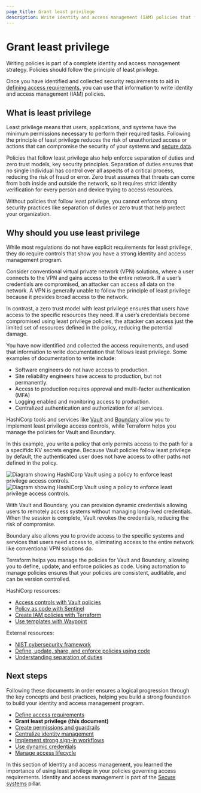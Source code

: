 ```yaml
---
page_title: Grant least privilege
description: Write identity and access management (IAM) policies that follow the principle of least privilege.
---
```


# Grant least privilege

Writing policies is part of a complete identity and access management
strategy. Policies should follow the principle of least privilege. 

Once you have identified and collected security requirements to aid in [defining
access requirements](/well-architected-framework/secure-systems/identity-access-management/define-access-requirements),
you can use that information to write identity and access management (IAM) policies.

## What is least privilege

Least privilege means that users, applications, and systems have the minimum
permissions necessary to perform their required tasks. Following the principle of
least privilege reduces the risk of unauthorized access or actions that can
compromise the security of your systems and [secure
data](/well-architected-framework/secure-systems/data/classify-data).

<VideoEmbed url="https://www.youtube.com/watch?v=PTqVlftfK_U"/>

Policies that follow least privilege also help enforce separation of duties and
zero trust models, key security principles. Separation of duties ensures that no
single individual has control over all aspects of a critical process, reducing
the risk of fraud or error. Zero trust assumes that threats can come from both
inside and outside the network, so it requires strict identity verification for
every person and device trying to access resources.

Without policies that follow least privilege, you cannot enforce strong security
practices like separation of duties or zero trust that help protect your
organization.

## Why should you use least privilege

While most regulations do not have explicit requirements for least privilege,
they do require controls that show you have a strong identity and access
management program.

Consider conventional virtual private network (VPN) solutions, where a user
connects to the VPN and gains access to the entire network. If a user’s
credentials are compromised, an attacker can access all data on the network. A
VPN is generally unable to follow the principle of least privilege because it
provides broad access to the network.

In contrast, a zero trust model with least privilege ensures that users
have access to the specific resources they need. If a user’s credentials become
compromised using least privilege policies, the attacker can access just the
limited set of resources defined in the policy, reducing the potential damage.

You have now identified and collected the access requirements,
and used that information to write documentation that follows least privilege.
Some examples of documentation to write include:

- Software engineers do not have access to production.
- Site reliability engineers have access to production, but not permanently.
- Access to production requires approval and multi-factor authentication (MFA)
- Logging enabled and monitoring access to production.
- Centralized authentication and authorization for all services.

HashiCorp tools and services like [Vault](/vault/tutorials/get-started) and
[Boundary](/boundary/tutorials/get-started-hcp) allow you to implement least
privilege access controls, while Terraform helps you manage the policies for
Vault and Boundary.

In this example, you write a policy that only permits access to the path for a
a specifidc KV secrets engine. Because Vault policies follow least privilege by default, the
authenticated user does not have access to other paths not defined in the
policy.

![Diagram showing HashiCorp Vault using a policy to enforce least privilege access controls.](/img/well-architected-framework/diagram-iam-least-priv-vault.png#light-theme-only)
![Diagram showing HashiCorp Vault using a policy to enforce least privilege access controls.](/img/well-architected-framework/diagram-iam-least-priv-vault-dark.png#dark-theme-only)

With Vault and Boundary, you can provision dynamic credentials allowing users to
remotely access systems without managing long-lived credentials. When the
session is complete, Vault revokes the credentials, reducing the risk of
compromise.

Boundary also allows you to provide access to the specific systems and
services that users need access to, eliminating access to the entire network
like conventional VPN solutions do.

Terraform helps you manage the policies for Vault and Boundary, allowing you to
define, update, and enforce policies as code. Using automation to manage
policies ensures that your policies are consistent, auditable, and can be
version controlled.

HashiCorp resources:

- [Access controls with Vault policies](/vault/tutorials/policies/policies)
- [Policy as code with Sentinel](/sentinel/docs/concepts/policy-as-code)
- [Create IAM policies with Terraform](/terraform/tutorials/aws/aws-iam-policy)
- [Use templates with Waypoint](/waypoint/tutorials/hcp-waypoint/use-template)

External resources:

- [NIST cybersecurity framework](https://www.nist.gov/cyberframework)
- [Define, update, share, and enforce policies using code](https://developer.ibm.com/articles/policy-as-code-ansible-automation-engine-and-open-policy-agent/)
- [Understanding separation of duties](https://www.pingidentity.com/en/resources/blog/post/separation-of-duties.html)

## Next steps

Following these documents in order ensures a logical progression through the key
concepts and best practices, helping you build a strong foundation to build your
identity and access management program.

- [Define access requirements](/well-architected-framework/secure-systems/identity-access-management/define-access-requirements)
- **Grant least privilege (this document)**
- [Create permissions and guardrails](/well-architected-framework/secure-systems/identity-access-management/create-permissions-guardrails)
- [Centralize identity management](/well-architected-framework/secure-systems/identity-access-management/centralize-identity-management)
- [Implement strong sign-in workflows](/well-architected-framework/secure-systems/identity-access-management/implement-strong-sign-in-workflows)
- [Use dynamic credentials](/well-architected-framework/secure-systems/identity-access-management/use-dynamic-credentials)
- [Manage access lifecycle](/well-architected-framework/secure-systems/identity-access-management/manage-access-lifecycle)

In this section of Identity and access management, you learned the importance
of using least privilege in your policies governing access requirements.
Identity and access management is part of the [Secure
systems](/well-architected-framework/secure-systems) pillar.
